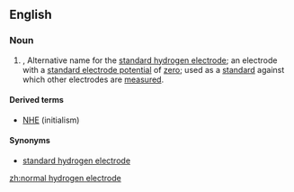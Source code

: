 ==English==
===Noun===
{{wikipedia}}
{{en-noun|sg=[[normal]] [[hydrogen]] [[electrode]]}}
#{{physics}}, {{chemistry}} Alternative name for the [[standard hydrogen electrode]]; an electrode with a [[standard electrode potential]] of [[zero]]; used as a [[standard]] against which other electrodes are [[measured]].

====Derived terms====
*[[NHE]] (initialism)

====Synonyms====
*[[standard hydrogen electrode]]

[[zh:normal hydrogen electrode]]